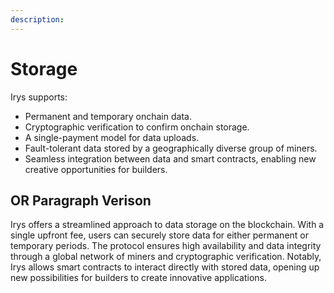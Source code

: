 ```yaml
---
description:
---
```


# Storage

Irys supports:

- Permanent and temporary onchain data.
- Cryptographic verification to confirm onchain storage.
- A single-payment model for data uploads.
- Fault-tolerant data stored by a geographically diverse group of miners.
- Seamless integration between data and smart contracts, enabling new creative opportunities for builders.

## OR Paragraph Verison

Irys offers a streamlined approach to data storage on the blockchain. With a single upfront fee, users can securely store data for either permanent or temporary periods. The protocol ensures high availability and data integrity through a global network of miners and cryptographic verification. Notably, Irys allows smart contracts to interact directly with stored data, opening up new possibilities for builders to create innovative applications.
